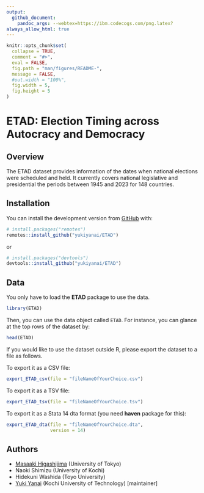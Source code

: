 ```yaml
---
output: 
  github_document:
    pandoc_args: --webtex=https://ibm.codecogs.com/png.latex?
always_allow_html: true
---
```


```r
knitr::opts_chunk$set(
  collapse = TRUE,
  comment = "#>",
  eval = FALSE,
  fig.path = "man/figures/README-",
  message = FALSE,
  #out.width = "100%",
  fig.width = 5,
  fig.height = 5
)
```

# ETAD: Election Timing across Autocracy and Democracy

## Overview

The ETAD dataset provides information of the dates when national elections were scheduled and held. 
It currently covers national legislative and presidential the periods between 1945 and 2023 for 148 countries.

## Installation

You can install the development version from [GitHub](https://github.com/) with:

``` r
# install.packages("remotes")
remotes::install_github("yukiyanai/ETAD")
```

or

``` r
# install.packages("devtools")
devtools::install_github("yukiyanai/ETAD")
```


## Data

You only have to load the **ETAD** package to use the data.
```r
library(ETAD)
```

Then, you can use the data object called `ETAD`. For instance, you can glance at the top rows of the dataset by:
```r
head(ETAD)
```

If you would like to use the dataset outside R, please export the dataset to a file as follows.

To export it as a CSV file:
```r
export_ETAD_csv(file = "fileNameOfYourChoice.csv")
```

To export it as a TSV file:
```r
export_ETAD_tsv(file = "fileNameOfYourChoice.tsv")
```


To export it as a Stata 14 dta format (you need **haven** package for this):
```r
export_ETAD_dta(file = "fileNameOfYourChoice.dta",
                version = 14)
```


## Authors

- [Masaaki Higashijima](https://masaakihigashijima.com/) (University of Tokyo)
- Naoki Shimizu (University of Kochi)
- Hidekuni Washida (Toyo University)
- [Yuki Yanai](http://yukiyanai.github.io/) (Kochi University of Technology) [maintainer]

